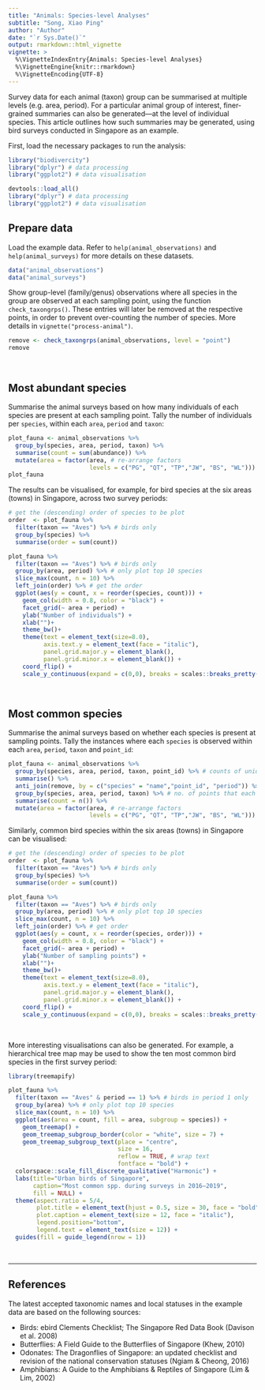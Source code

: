 ```yaml
---
title: "Animals: Species-level Analyses"
subtitle: "Song, Xiao Ping"
author: "Author"
date: "`r Sys.Date()`"
output: rmarkdown::html_vignette
vignette: >
  %\VignetteIndexEntry{Animals: Species-level Analyses}
  %\VignetteEngine{knitr::rmarkdown}
  %\VignetteEncoding{UTF-8}
---
```


Survey data for each animal (taxon) group can be summarised at multiple levels (e.g. area, period). For a particular animal group of interest, finer-grained summaries can also be generated—at the level of individual species. This article outlines how such summaries may be generated, using bird surveys conducted in Singapore as an example.

First, load the necessary packages to run the analysis:

```r
library("biodivercity")
library("dplyr") # data processing
library("ggplot2") # data visualisation
```

```r
devtools::load_all()
library("dplyr") # data processing
library("ggplot2") # data visualisation
```

## Prepare data

Load the example data. Refer to `help(animal_observations)` and `help(animal_surveys)` for more details on these datasets. 

```r
data("animal_observations")
data("animal_surveys")
```

Show group-level (family/genus) observations where all species in the group are observed at each sampling point, using the function `check_taxongrps()`. These entries will later be removed at the respective points, in order to prevent over-counting the number of species. More details in `vignette("process-animal")`.

```r
remove <- check_taxongrps(animal_observations, level = "point")
remove
```

<br>

## Most abundant species

Summarise the animal surveys based on how many individuals of each species are present at each sampling point. Tally the number of individuals per `species`, within each `area`, `period` and `taxon`:

```r
plot_fauna <- animal_observations %>%
  group_by(species, area, period, taxon) %>% 
  summarise(count = sum(abundance)) %>% 
  mutate(area = factor(area, # re-arrange factors
                       levels = c("PG", "QT", "TP","JW", "BS", "WL")))
plot_fauna
```

The results can be visualised, for example, for bird species at the six areas (towns) in Singapore, across two survey periods:

```r

# get the (descending) order of species to be plot
order  <- plot_fauna %>% 
  filter(taxon == "Aves") %>% # birds only
  group_by(species) %>%
  summarise(order = sum(count))

plot_fauna %>%
  filter(taxon == "Aves") %>% # birds only
  group_by(area, period) %>% # only plot top 10 species
  slice_max(count, n = 10) %>%
  left_join(order) %>% # get the order
  ggplot(aes(y = count, x = reorder(species, count))) +
    geom_col(width = 0.8, color = "black") +
    facet_grid(~ area + period) +
    ylab("Number of individuals") +
    xlab("")+
    theme_bw()+
    theme(text = element_text(size=8.0),
          axis.text.y = element_text(face = "italic"),
          panel.grid.major.y = element_blank(),
          panel.grid.minor.x = element_blank()) +
    coord_flip() +
    scale_y_continuous(expand = c(0,0), breaks = scales::breaks_pretty(n = 3))
```

<br>

## Most common species

Summarise the animal surveys based on whether each species is present at sampling points. Tally the instances where each `species` is observed within each `area`, `period`, `taxon` and `point_id`:

```r

plot_fauna <- animal_observations %>%
  group_by(species, area, period, taxon, point_id) %>% # counts of unique species at each sampling pt, per survey area/period/taxon
  summarise() %>% 
  anti_join(remove, by = c("species" = "name","point_id", "period")) %>% # exclude genus/family lvl records if all species within grp observed
  group_by(species, area, period, taxon) %>% # no. of points that each species occurs (per area/period/taxon)
  summarise(count = n()) %>% 
  mutate(area = factor(area, # re-arrange factors
                       levels = c("PG", "QT", "TP","JW", "BS", "WL"))) 
```

Similarly, common bird species within the six areas (towns) in Singapore can be visualised:

```r

# get the (descending) order of species to be plot
order  <- plot_fauna %>% 
  filter(taxon == "Aves") %>% # birds only
  group_by(species) %>%
  summarise(order = sum(count))

plot_fauna %>%
  filter(taxon == "Aves") %>% # birds only
  group_by(area, period) %>% # only plot top 10 species 
  slice_max(count, n = 10) %>%
  left_join(order) %>% # get order
  ggplot(aes(y = count, x = reorder(species, order))) +
    geom_col(width = 0.8, color = "black") +
    facet_grid(~ area + period) +
    ylab("Number of sampling points") +
    xlab("")+
    theme_bw()+
    theme(text = element_text(size=8.0),
          axis.text.y = element_text(face = "italic"),
          panel.grid.major.y = element_blank(),
          panel.grid.minor.x = element_blank()) +
    coord_flip() +
    scale_y_continuous(expand = c(0,0), breaks = scales::breaks_pretty(n = 4))
```

<br>

More interesting visualisations can also be generated. For example, a hierarchical tree map may be used to show the ten most common bird species in the first survey period:

```r

library(treemapify)

plot_fauna %>%
  filter(taxon == "Aves" & period == 1) %>% # birds in period 1 only
  group_by(area) %>% # only plot top 10 species
  slice_max(count, n = 10) %>% 
  ggplot(aes(area = count, fill = area, subgroup = species)) +
    geom_treemap() +
    geom_treemap_subgroup_border(color = "white", size = 7) +
    geom_treemap_subgroup_text(place = "centre", 
                               size = 16,
                               reflow = TRUE, # wrap text
                               fontface = "bold") +
  colorspace::scale_fill_discrete_qualitative("Harmonic") +
  labs(title="Urban birds of Singapore",
       caption="Most common spp. during surveys in 2016–2019",
       fill = NULL) +
  theme(aspect.ratio = 5/4,
        plot.title = element_text(hjust = 0.5, size = 30, face = "bold"),
        plot.caption = element_text(size = 12, face = "italic"),
        legend.position="bottom",
        legend.text = element_text(size = 12)) +
  guides(fill = guide_legend(nrow = 1))
```

<br>

---

## References

The latest accepted taxonomic names and local statuses in the example data are based on the following sources:

- Birds: ebird Clements Checklist; The Singapore Red Data Book (Davison et al. 2008)
- Butterflies: A Field Guide to the Butterflies of Singapore (Khew, 2010)
- Odonates: The Dragonflies of Singapore: an updated checklist and revision of the national conservation statuses (Ngiam & Cheong, 2016)
- Amphibians: A Guide to the Amphibians & Reptiles of Singapore (Lim & Lim, 2002)


